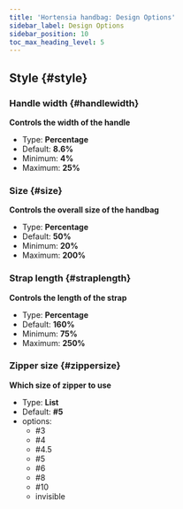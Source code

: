 ```yaml
---
title: 'Hortensia handbag: Design Options'
sidebar_label: Design Options
sidebar_position: 10
toc_max_heading_level: 5
---
```



## Style {#style}

### Handle width {#handlewidth}

**Controls the width of the handle**

- Type: **Percentage**
- Default: **8.6%**
- Minimum: **4%**
- Maximum: **25%**

<Handlewidth />

### Size {#size}

**Controls the overall size of the handbag**

- Type: **Percentage**
- Default: **50%**
- Minimum: **20%**
- Maximum: **200%**

<Size />

### Strap length {#straplength}

**Controls the length of the strap**

- Type: **Percentage**
- Default: **160%**
- Minimum: **75%**
- Maximum: **250%**

<Straplength />

### Zipper size {#zippersize}

**Which size of zipper to use**

- Type: **List**
- Default: **#5**
- options:
  - #3
  - #4
  - #4.5
  - #5
  - #6
  - #8
  - #10
  - invisible

<Zippersize />
